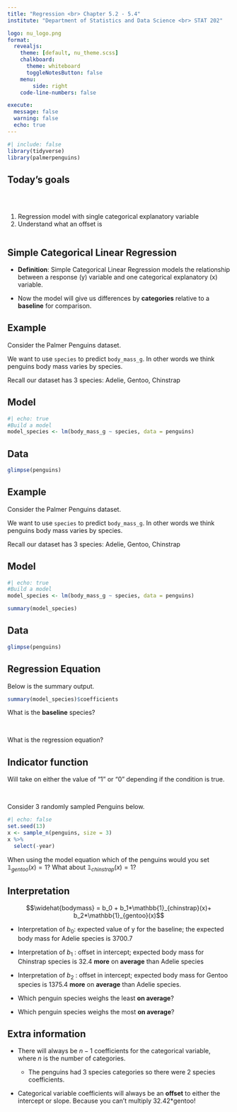 ```yaml
---
title: "Regression <br> Chapter 5.2 - 5.4"
institute: "Department of Statistics and Data Science <br> STAT 202"

logo: nu_logo.png
format: 
  revealjs:
    theme: [default, nu_theme.scss]
    chalkboard:
      theme: whiteboard
      toggleNotesButton: false
    menu:
        side: right
    code-line-numbers: false

execute:
  message: false
  warning: false
  echo: true
---
```


```r
#| include: false
library(tidyverse)
library(palmerpenguins)
```


## Today's goals {background-image="images_comics/last_line_defense.png" background-size="400px" background-opacity="50%" background-position="85% 50%"}

<br/>

::: columns
::: {.column width="60%"}
1.  Regression model with single categorical explanatory variable
2.  Understand what an offset is
:::
:::

## Simple Categorical Linear Regression

-   **Definition**: Simple Categorical Linear Regression models the relationship between a response (y) variable and one categorical explanatory (x) variable.


- Now the model will give us differences by **categories** relative to a **baseline** for comparison.

## Example {auto-animate="true" .scrollable}

Consider the Palmer Penguins dataset. 

We want to use `species` to predict `body_mass_g`. In other words we think penguins body mass varies by species.

Recall our dataset has 3 species: Adelie, Gentoo, Chinstrap


::: panel-tabset

## Model

```r
#| echo: true
#Build a model
model_species <- lm(body_mass_g ~ species, data = penguins)

```

## Data
```r
glimpse(penguins)
```

:::


## Example {auto-animate="true" .scrollable}

Consider the Palmer Penguins dataset. 

We want to use `species` to predict `body_mass_g`. In other words we think penguins body mass varies by species.

Recall our dataset has 3 species: Adelie, Gentoo, Chinstrap


::: panel-tabset

## Model

```r
#| echo: true
#Build a model
model_species <- lm(body_mass_g ~ species, data = penguins)

summary(model_species)
```

## Data
```r
glimpse(penguins)
```

:::

## Regression Equation {.scrollable}

Below is the summary output.
```r
summary(model_species)$coefficients
```

What is the **baseline** species?

<br>

What is the regression equation?




## Indicator function {.scrollable}

Will take on either the value of "1" or "0" depending if the condition is true.

\begin{equation}
\mathbb{1}_{gentoo}(x) = \begin{cases}
        1 & \text{if x is Gentoo}\\
        0 & \text{if x is NOT Gentoo}
    \end{cases}
\end{equation}

<br>

Consider 3 randomly sampled Penguins below.
```r
#| echo: false
set.seed(13)
x <- sample_n(penguins, size = 3)
x %>% 
  select(-year)
```

When using the model equation which of the penguins would you set $\mathbb{1}_{gentoo}(x) = 1?$ What about $\mathbb{1}_{chinstrap}(x) = 1?$

## Interpretation {.scrollable}

$$\widehat{bodymass} = b_0 + b_1*\mathbb{1}_{chinstrap}(x)+ b_2*\mathbb{1}_{gentoo}(x)$$

-   Interpretation of $b_0$: expected value of y for the baseline; the expected body mass for Adelie species is 3700.7
-   Interpretation of $b_1$ : offset in intercept; expected body mass for Chinstrap species is 32.4 **more** on **average** than Adelie species
-   Interpretation of $b_2$ : offset in intercept; expected body mass for Gentoo species is 1375.4 **more** on **average** than Adelie species.


-   Which penguin species weighs the least **on average**?

-   Which penguin species weighs the most **on average**?

## Extra information

- There will always be $n-1$ coefficients for the categorical variable, where $n$ is the number of categories.

  - The penguins had 3 species categories so there were 2 species coefficients.

- Categorical variable coefficients will always be an **offset** to either the intercept or slope. Because you can't multiply 32.42*gentoo!

